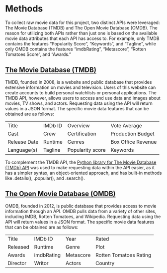# Methods

To collect raw movie data for this project, two distinct APIs were leveraged: The Movie Database (TMDB) and The Open Movie Database (OMDB). The reason for utilizing both APIs rather than just one is based on the available movie data attributes that each API has access to. For example, only TMDB contains the features "Popularity Score", "Keywords", and "Tagline", while only OMDB contains the features "imdbRating", "Metascore", "Rotten Tomatoes Score", and "Awards."


## [The Movie Database (TMDB)](https://www.themoviedb.org/?language=en-US)

TMDB, founded in 2008, is a website and public database that provides extensive information on movies and television. Users of this website can create accounts to build personal watchlists or personal applications. The TMDB API, however, allows users to access and use data and images about movies, TV shows, and actors. Requesting data using the API will return values in a JSON format. The specific movie data features that can be obtained are as follows:  

|              |          |                  |                    |
|--------------|----------|------------------|--------------------|
| Title        | IMDb ID  | Overview         | Vote Average       | 
| Cast         | Crew     | Certification    | Production Budget  | 
| Release Date | Runtime  | Genres           | Box Office Revenue | 
| Language(s)  | Tagline  | Popularity score | Keywords           | 

To complement the TMDB API, the [Python library for The Movie Database (TMDb) API](https://pypi.org/project/tmdbv3api/) was used to make requesting data within the API easier, as it has a simpler syntax, an object-oriented approach, and has built-in methods like .details(), .popular(), and .search(). 


## [The Open Movie Database (OMDB)](https://www.omdbapi.com/)

OMDB, founded in 2012, is public database that provides access to movie information through an API. OMDB pulls data from a variety of other sites, including IMDB, Rotten Tomatoes, and Wikipedia. Requesting data using the API will return values in a JSON format. The specific movie data features that can be obtained are as follows:

|          |            |           |                        |
|----------|------------|-----------|------------------------|
| Title    | IMDb ID    | Year      | Rated                  | 
| Released | Runtime    | Genre     | Plot                   | 
| Awards   | imdbRating | Metascore | Rotten Tomatoes Rating | 
| Director | Writor     | Actors    | Country                |
